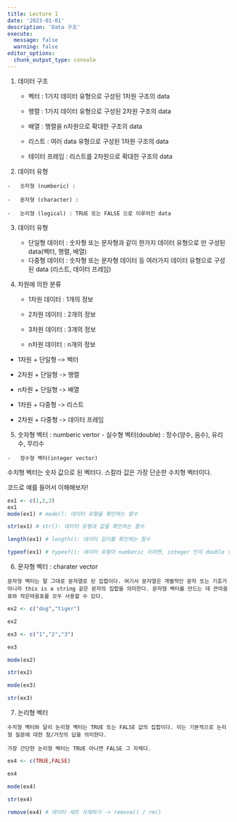```yaml
---
title: Lecture 1  
date: '2023-01-01'
description: 'Data 구조'
execute: 
  message: false
  warning: false
editor_options: 
  chunk_output_type: console
---
```


1.  데이터 구조

    -   벡터 : 1가지 데이터 유형으로 구성된 1차원 구조의 data

    -   행렬 : 1가지 데이터 유형으로 구성된 2차원 구조의 data

    -   배열 : 행렬을 n차원으로 확대한 구조의 data

    -   리스트 : 여러 data 유형으로 구성된 1차원 구조의 data

    -   테이터 프레임 : 리스트를 2차원으로 확대한 구조의 data

2.  데이터 유형

<!-- -->

    -   숫자형 (numberic) :

    -   문자형 (character) :

    -   논리형 (logical) : TRUE 또는 FALSE 으로 이루어진 data

3.  데이터 유형

    -   단일형 데이터 : 숫자형 또는 문자형과 같이 한가지 데이터 유형으로 만 구성된 data(벡터, 행렬, 배열)

    <!-- -->

    -   다중형 데이터 : 숫자형 또는 문자형 데이터 등 여러가지 데이터 유형으로 구성된 data (리스트, 데이터 프레임)

4.  차원에 의한 분류

    -   1차원 데이터 : 1개의 정보

    -   2차원 데이터 : 2개의 정보

    -   3차원 데이터 : 3개의 정보

    -   n차원 데이터 : n개의 정보

-   1차원 + 단일형 --\> 벡터

-   2차원 + 단일형 -\> 행렬

-   n차원 + 단일형 -\> 배열

-   1차원 + 다중형 -\> 리스트

-   2차원 + 다중형 -\> 데이터 프레임

5.  숫자형 벡터 : numberic vertor - 실수형 벡터(double) : 정수(양수, 음수), 유리수, 무리수

<!-- -->

    -   정수형 벡터(integer vector)

수치형 벡터는 숫자 값으로 된 벡터다. 스칼라 값은 가장 단순한 수치형 벡터이다.

코드로 예를 들어서 이해해보자!

```r
ex1 <- c(1,2,3)
ex1
mode(ex1) # mode(): 데이터 유형을 확인하는 함수 

str(ex1) # str(): 데이터 유형과 값을 확인하는 함수 

length(ex1) # length(): 데이터 길이를 확인하는 함수 

typeof(ex1) # typeof(): 데이터 유형이 numberic 이라면, integer 인지 double 인지 알려주는 함수/ 즉, mode()함수보다 더 구체적으로 데이터의 유형을 알려주는 함수라고 할 수 있다.  


```

6.  문자형 벡터 : charater vector

<!-- -->

    문자형 벡터는 말 그대로 문자열로 된 집합이다. 여기서 문자열은 개별적인 문자 또는 기호가 아니라 this is a string 같은 문자의 집합을 의미한다. 문자형 벡터를 만드는 데 큰따옴표와 작은따옴표를 모두 사용할 수 있다.

```r
ex2 <- c("dog","tiger")

ex2

ex3 <- c("1","2","3")

ex3

mode(ex2) 

str(ex2)

mode(ex3)

str(ex3)

```

7.  논리형 벡터

<!-- -->

    수치형 벡터와 달리 논리형 벡터는 TRUE 또는 FALSE 값의 집합이다. 이는 기본적으로 논리형 질문에 대한 참/거짓의 답을 의미한다.

    가장 간단한 논리형 벡터는 TRUE 아니면 FALSE 그 자체다.

```r
ex4 <- c(TRUE,FALSE) 

ex4

mode(ex4)

str(ex4)

remove(ex4) # 데이터 세트 삭제하기 -> remove() / rm()
```

